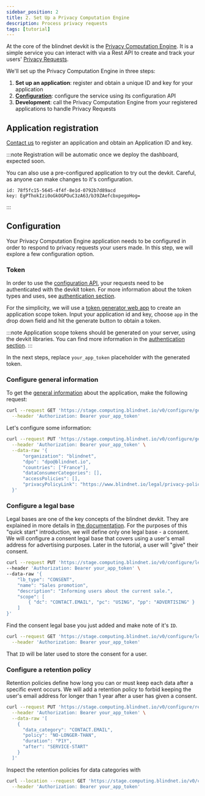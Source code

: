 ```yaml
---
sidebar_position: 2
title: 2. Set Up a Privacy Computation Engine
description: Process privacy requests
tags: [tutorial]
---
```


At the core of the blindnet devkit is the [Privacy Computation Engine](/docs/computation).
It is a simple service you can interact with via a Rest API to create and track your users' [Privacy Requests](/docs/references/lexicon#privacy-request).

We'll set up the Privacy Computation Engine in three steps:

1. **Set up an application**: register and obtain a unique ID and key for your application
2. **[Configuration](/docs/computation/configuration)**: configure the service using its configuration API
3. **Development**: call the Privacy Computation Engine from your registered applications to handle Privacy Requests

## Application registration

[Contact us](https://blindnet.io/contact) to register an application and obtain an Application ID and key.

:::note
Registration will be automatic once we deploy the dashboard, expected soon.

You can also use a pre-configured application to try out the devkit. Careful, as anyone can make changes to it's configuration.
```
id: 78f5fc15-5645-4f4f-8e1d-0792b7d89acd
key: EgPThokIzi0oGkOGPOuC3zA63/b39ZAefcbxpegoHog=
```
:::

## Configuration

Your Privacy Computation Engine application needs to be configured in order to respond to privacy requests your users made.
In this step, we will explore a few configuration option.

### Token

In order to use the [configuration API](/docs/computation/configuration), your requests need to be authenticated with the devkit token.
For more information about the token types and uses, see [authentication section](/docs/authentication/tokens).

For the simplicity, we will use a [token generator web app](https://blindnet-io.github.io/demo-token-generator/) to create an application scope token.
Input your application id and key, choose `app` in the drop down field and hit the generate button to obtain a token.

:::note
Application scope tokens should be generated on your server, using the devkit libraries. You can find more information in the [authentication section](/docs/authentication/tokens).
:::

In the next steps, replace `your_app_token` placeholder with the generated token.

### Configure general information

To get the [general information](/docs/computation/configuration#general-information) about the application, make the following request:

```bash
curl --request GET 'https://stage.computing.blindnet.io/v0/configure/general-info' \
  --header 'Authorization: Bearer your_app_token'
```

Let's configure some information:

```bash
curl --request PUT 'https://stage.computing.blindnet.io/v0/configure/general-info' \
  --header 'Authorization: Bearer your_app_token' \
  --data-raw '{
      "organization": "blindnet",
      "dpo": "dpo@blindnet.io",
      "countries": ["France"],
      "dataConsumerCategories": [],
      "accessPolicies": [],
      "privacyPolicyLink": "https://www.blindnet.io/legal/privacy-policy"
  }'
```

### Configure a legal base

Legal bases are one of the key concepts of the blindnet devkit. 
They are explained in more details in [the documentation](../../computation/configuration#legal-bases). 
For the purposes of this "quick start" introduction, we will define only one legal base - a consent. 
We will configure a consent legal base that covers using a user's email address for advertising purposes. Later in the tutorial, a user will "give" their consent.

```bash
curl --request PUT 'https://stage.computing.blindnet.io/v0/configure/legal-bases' \
--header 'Authorization: Bearer your_app_token' \
--data-raw '{
    "lb_type": "CONSENT",
    "name": "Sales promotion",
    "description": "Informing users about the current sale.",
    "scope": [
        { "dc": "CONTACT.EMAIL", "pc": "USING", "pp": "ADVERTISING" }
    ]
}'
```

Find the consent legal base you just added and make note of it's `ID`.

```bash
curl --request GET 'https://stage.computing.blindnet.io/v0/configure/legal-bases' \
  --header 'Authorization: Bearer your_app_token'
```

That `ID` will be later used to store the consent for a user.

### Configure a retention policy

Retention policies define how long you can or must keep each data after a specific event occurs.
We will add a retention policy to forbid keeping the user's email address for longer than 1 year after a user has given a consent.

```bash
curl --request PUT 'https://stage.computing.blindnet.io/v0/configure/retention-policies' \
  --header 'Authorization: Bearer your_app_token' \
  --data-raw '[
    {
      "data_category": "CONTACT.EMAIL",
      "policy": "NO-LONGER-THAN",
      "duration": "P1Y",
      "after": "SERVICE-START"
    }
  ]'
```

Inspect the retention policies for data categories with

```bash
curl --location --request GET 'https://stage.computing.blindnet.io/v0/configure/data-categories' \
  --header 'Authorization: Bearer your_app_token'
```